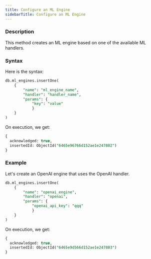```yaml
---
title: Configure an ML Engine
sidebarTitle: Configure an ML Engine
---
```


### Description

This method creates an ML engine based on one of the available ML handlers.

### Syntax

Here is the syntax:

```sql
db.ml_engines.insertOne(
    {
        "name": "ml_engine_name",
        "handler": "handler_name",
        "params": {
            "key": "value"
            }
    }
)
```

On execution, we get:

```sql
{
  acknowledged: true,
  insertedId: ObjectId("6465e96766d152ae1e247802")
}
```

### Example

Let's create an OpenAI engine that uses the OpenAI handler.

```sql
db.ml_engines.insertOne(
    {
        "name": "openai_engine",
        "handler": "openai",
        "params": {
            "openai_api_key": "qqq"
            }
    }
)
```

On execution, we get:

```sql
{
  acknowledged: true,
  insertedId: ObjectId("6465e9d566d152ae1e247803")
}
```
